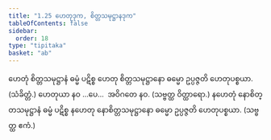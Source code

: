 ```yaml
---
title: "1.25 ဟေတုဒုက, စိတ္တသမုဋ္ဌာနဒုက"
tableOfContents: false
sidebar:
  order: 18
type: "tipitaka"
basket: "ab"
---
```



<DynamicBreadcrumb />

<Division number="49">

<Paragraph number="143">
ဟေတုံ စိတ္တသမုဋ္ဌာနံ ဓမ္မံ ပဋိစ္စ ဟေတု စိတ္တသမုဋ္ဌာနော ဓမ္မော ဥပ္ပဇ္ဇတိ ဟေတုပစ္စယာ. (သံခိတ္တံ.)
</Paragraph>

<Paragraph number="144">
ဟေတုယာ နဝ …ပေ…  အဝိဂတေ နဝ. (သဗ္ဗတ္ထ ဝိတ္ထာရော.)
</Paragraph>

<Paragraph number="145">
နဟေတုံ နောစိတ္တသမုဋ္ဌာနံ ဓမ္မံ ပဋိစ္စ နဟေတု နောစိတ္တသမုဋ္ဌာနော ဓမ္မော ဥပ္ပဇ္ဇတိ ဟေတုပစ္စယာ. (သဗ္ဗတ္ထ ဧကံ.)
</Paragraph>
</Division>
